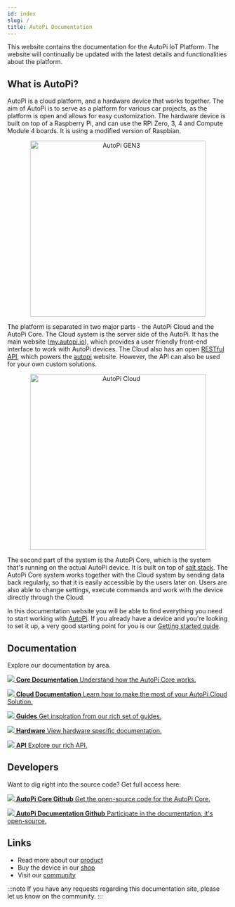 ```yaml
---
id: index
slug: /
title: AutoPi Documentation
---
```



This website contains the documentation for the AutoPi IoT Platform. The website will continually
be updated with the latest details and functionalities about the platform.

## What is AutoPi?

AutoPi is a cloud platform, and a hardware device that works together. The aim of AutoPi is to
serve as a platform for various car projects, as the platform is open and allows for easy
customization. The hardware device is built on top of a Raspberry Pi, and can use the RPi Zero, 3, 4 and Compute Module 4 boards. It is using a modified version of Raspbian.

<p align="center">
  <img src={useBaseUrl('img/gen3device_narrow.png')} alt="AutoPi GEN3" width="400"/>
</p>

The platform is separated in two major parts - the AutoPi Cloud and the AutoPi Core. The Cloud
system is the server side of the AutoPi. It has the main website ([my.autopi.io](https://my.autopi.io)),
which provides a user friendly front-end interface to work with AutoPi devices. The Cloud also has
an open [RESTful API](https://api.autopi.io), which powers the [autopi](https://my.autopi.io)
website. However, the API can also be used for your own custom solutions.

<p align="center">
  <img src={useBaseUrl('/img/cloud/cloud_device_setups_scaled.png')} alt="AutoPi Cloud" width="400"/>
</p>


The second part of the system is the AutoPi Core, which is the system that's running on the actual
AutoPi device. It is built on top of [salt stack](https://saltproject.io/). The AutoPi Core system
works together with the Cloud system by sending data back regularly, so that it is easily accessible
by the users later on. Users are also able to change settings, execute commands and work with the
device directly through the Cloud.

In this documentation website you will be able to find everything you need to start working with
[AutoPi](https://autopi.io). If you already have a device and you're looking to set it up, a very
good starting point for you is our [Getting started guide](/guides/index.md).

## Documentation

Explore our documentation by area.

<CardGrid home>

[![](/img/favicon-194x194.png) **Core Documentation** Understand how the AutoPi Core works.](/core/index.mdx)


[![](/img/laptop_autopi_3_scaled.png) **Cloud Documentation** Learn how to make the most of your AutoPi Cloud Solution.](/cloud/index.mdx)


[![](/img/guides_trans.png) **Guides** Get inspiration from our rich set of guides.](/guides/index.md)

[![](/img/hardware/tmu_cm4/TMU_Floating_Topside_V1_scaled.png) **Hardware** View hardware specific documentation.](/hardware/index.mdx)

[![](/img/cloud/api_intro/api_frontpage.jpg) **API** Explore our rich API.](https://api.autopi.io/)

</CardGrid>



## Developers
Want to dig right into the source code? Get full access here:

<CardGrid home>

[![](../static/img/github.png) **AutoPi Core Github** Get the open-source code for the AutoPi Core.](https://github.com/autopi-io/autopi-core)

[![](../static/img/github.png) **AutoPi Documentation Github** Participate in the documentation, it's open-source.](https://github.com/autopi-io/documentation)

</CardGrid>



## Links

  - Read more about our [product](https://autopi.io)
  - Buy the device in our [shop](https://shop.autopi.io)
  - Visit our [community](https://community.autopi.io)

:::note
If you have any requests regarding this documentation site, please let us know on the community.
:::
